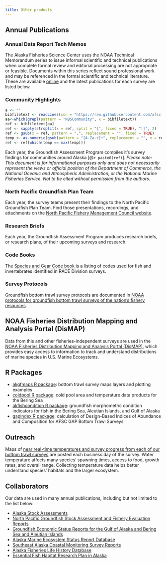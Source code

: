 ```yaml
---
title: Other products
---
```


## Annual Publications

### Annual Data Report Tech Memos

The Alaska Fisheries Science Center uses the NOAA Technical Memorandum series to issue informal scientific and technical publications when complete formal review and editorial processing are not appropriate or feasible. Documents within this series reflect sound professional work and may be referenced in the formal scientific and technical literature. These are available [online](https://repository.library.noaa.gov/) and the latest publications for each survey are listed below. 

### Community Highlights

```r
a <- ""
bibfiletext <- readLines(con = "https://raw.githubusercontent.com/afsc-gap-products/citations/main/cite/bibliography.bib")
aa<-which(grepl(pattern = "NBSCommunity", x = bibfiletext))
ref <- bibfiletext[aa]
ref <- sapply(strsplit(x = ref, split = "{", fixed = TRUE), "[[", 2)
ref <- gsub(x = ref, pattern = ",", replacement = "", fixed = TRUE)
temp <- as.numeric(gsub(pattern = "[A-Za-z]+", replacement = "", x = ref))
ref <- ref[which(temp == max(temp))]
```

Each year, the Groundfish Assessment Program compiles it’s survey findings for communities around Alaska [@`r paste0(ref)`]. *Please note: This document is for informational purposes only and does not necessarily represent the views or official position of the Department of Commerce, the National Oceanic and Atmospheric Administration, or the National Marine Fisheries Service. Not to be cited without permission from the authors. *

### North Pacific Groundfish Plan Team

Each year, the survey teams present their findings to the North Pacific Groundfish Plan Team. Find those presentations, recordings, and attachments on the [North Pacific Fishery Management Council website](https://www.npfmc.org/about-the-council/plan-teams/bsai-and-goa-groundfish/). 

### Research Briefs

Each year, the Groundfish Assessment Program produces research briefs, or research plans, of their upcoming surveys and research. 

### Code Books

The [Species and Gear Code book](https://www.fisheries.noaa.gov/resource/document/groundfish-survey-species-code-manual-and-data-codes-manual) is a listing of codes used for fish and invertebrates identified in RACE Division surveys. 

### Survey Protocols

Groundfish bottom trawl survey protocols are documented in [NOAA protocols for groundfish bottom trawl surveys of the nation’s fishery resources](https://repository.library.noaa.gov/view/noaa/12855). 

## NOAA Fisheries Distribution Mapping and Analysis Portal (DisMAP)

Data from this and other fisheries-independent surveys are used in the [NOAA Fisheries Distribution Mapping and Analysis Portal (DisMAP)](https://apps-st.fisheries.noaa.gov/dismap/), which provides easy access to information to track and understand distributions of marine species in U.S. Marine Ecosystems.

## R Packages

- [akgfmaps R package](https://github.com/afsc-gap-products/akgfmaps): bottom trawl survey maps layers and plotting examples
- [coldpool R package](https://github.com/afsc-gap-products/coldpool): cold pool area and temperature data products for the Bering Sea
- [akfishcondition R package](https://github.com/afsc-gap-products/akfishcondition): groundfish morphometric condition indicators for fish in the Bering Sea, Aleutian Islands, and Gulf of Alaska
- [gapindex R package](https://github.com/afsc-gap-products/gapindex): calculation of Design-Based Indices of Abundance and Composition for AFSC GAP Bottom Trawl Surveys

## Outreach

Maps of [near real-time temperatures and survey progress from each of our bottom trawl surveys](https://www.fisheries.noaa.gov/alaska/science-data/bottom-trawl-survey-temperature-maps) are posted each business day of the survey. Water temperature affects many species' spawning times, access to food, growth rates, and overall range. Collecting temperature data helps better understand species’ habitats and the larger ecosystem.

## Collaborators

Our data are used in many annual publications, including but not limited to the list below: 

- [Alaska Stock Assessments](https://www.fisheries.noaa.gov/alaska/population-assessments/alaska-stock-assessments)
- [North Pacific Groundfish Stock Assessment and Fishery Evaluation Reports](https://www.fisheries.noaa.gov/alaska/population-assessments/north-pacific-groundfish-stock-assessment-and-fishery-evaluation)
- [Groundfish Economic Status Reports for the Gulf of Alaska and Bering Sea and Aleutian Islands](https://www.fisheries.noaa.gov/alaska/commercial-fishing/groundfish-economic-status-reports-gulf-alaska-and-bering-sea-and-aleutian-islands)
- [Alaska Marine Ecosystem Status Report Database](https://www.fisheries.noaa.gov/resource/data/alaska-marine-ecosystem-status-report-archive)
- [Southeast Alaska Coastal Monitoring Survey Reports](https://www.fisheries.noaa.gov/alaska/commercial-fishing/southeast-alaska-coastal-monitoring-survey-reports)
- [Alaska Fisheries Life History Database](https://www.fisheries.noaa.gov/resource/data/alaska-fisheries-life-history-database)
- [Essential Fish Habitat Research Plan in Alaska](https://www.fisheries.noaa.gov/alaska/habitat-conservation/essential-fish-habitat-research-plan-alaska)
